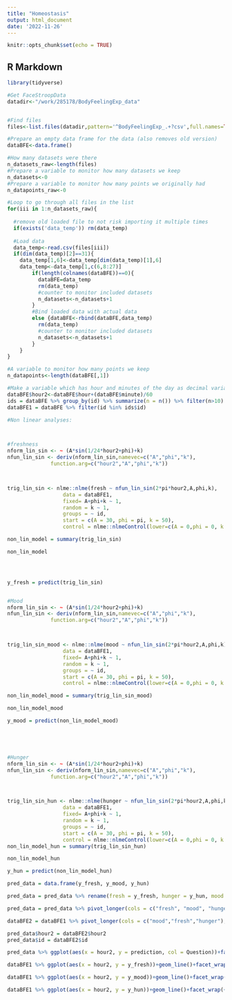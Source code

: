 ```yaml
---
title: "Homeostasis"
output: html_document
date: '2022-11-26'
---
```


```r
knitr::opts_chunk$set(echo = TRUE)
```




## R Markdown


```r
library(tidyverse)

#Get FaceStroopData
datadir<-"/work/285178/BodyFeelingExp_data"


#Find files
files<-list.files(datadir,pattern='^BodyFeelingExp_.+?csv',full.names=TRUE)

#Prepare an empty data frame for the data (also removes old version)
dataBFE<-data.frame()

#How many datasets were there
n_datasets_raw<-length(files)
#Prepare a variable to monitor how many datasets we keep
n_datasets<-0
#Prepare a variable to monitor how many points we originally had
n_datapoints_raw<-0

#Loop to go through all files in the list
for(iii in 1:n_datasets_raw){
  
  #remove old loaded file to not risk importing it multiple times
  if(exists('data_temp')) rm(data_temp)
  
  #Load data
  data_temp<-read.csv(files[iii])
  if(dim(data_temp)[2]==31){
    data_temp[1,6]<-data_temp[dim(data_temp)[1],6]
    data_temp<-data_temp[1,c(6,8:27)]
        if(length(colnames(dataBFE))==0){
          dataBFE=data_temp
          rm(data_temp)
          #counter to monitor included datasets
          n_datasets<-n_datasets+1
        }
        #Bind loaded data with actual data
        else {dataBFE<-rbind(dataBFE,data_temp)
          rm(data_temp)
          #counter to monitor included datasets
          n_datasets<-n_datasets+1
        }
    }
}

#A variable to monitor how many points we keep
n_datapoints<-length(dataBFE[,1])

```

```r
#Make a variable which has hour and minutes of the day as decimal variable
dataBFE$hour2<-dataBFE$hour+(dataBFE$minute)/60
ids = dataBFE %>% group_by(id) %>% summarize(n = n()) %>% filter(n>10)
dataBFE1 = dataBFE %>% filter(id %in% ids$id)

```


```r
#Non linear analyses:



#freshness
nform_lin_sin <- ~ (A*sin(1/24*hour2+phi)+k)
nfun_lin_sin <- deriv(nform_lin_sin,namevec=c("A","phi","k"),
              function.arg=c("hour2","A","phi","k"))



trig_lin_sin <- nlme::nlme(fresh ~ nfun_lin_sin(2*pi*hour2,A,phi,k), 
                  data = dataBFE1,
                  fixed= A+phi+k ~ 1, 
                  random = k ~ 1, 
                  groups = ~ id, 
                  start = c(A = 30, phi = pi, k = 50),
                  control = nlme::nlmeControl(lower=c(A = 0,phi = 0, k = 0), upper=c(A = -1,phi = 2*pi,k = 100)))

non_lin_model = summary(trig_lin_sin)

non_lin_model




y_fresh = predict(trig_lin_sin)


#Mood
nform_lin_sin <- ~ (A*sin(1/24*hour2+phi)+k)
nfun_lin_sin <- deriv(nform_lin_sin,namevec=c("A","phi","k"),
              function.arg=c("hour2","A","phi","k"))



trig_lin_sin_mood <- nlme::nlme(mood ~ nfun_lin_sin(2*pi*hour2,A,phi,k), 
                  data = dataBFE1,
                  fixed= A+phi+k ~ 1, 
                  random = k ~ 1, 
                  groups = ~ id, 
                  start = c(A = 30, phi = pi, k = 50),
                  control = nlme::nlmeControl(lower=c(A = 0,phi = 0, k = 0), upper=c(A = -1,phi = 2*pi,k = 100)))

non_lin_model_mood = summary(trig_lin_sin_mood)

non_lin_model_mood

y_mood = predict(non_lin_model_mood)





#Hunger
nform_lin_sin <- ~ (A*sin(1/24*hour2+phi)+k)
nfun_lin_sin <- deriv(nform_lin_sin,namevec=c("A","phi","k"),
              function.arg=c("hour2","A","phi","k"))



trig_lin_sin_hun <- nlme::nlme(hunger ~ nfun_lin_sin(2*pi*hour2,A,phi,k), 
                  data = dataBFE1,
                  fixed= A+phi+k ~ 1, 
                  random = k ~ 1, 
                  groups = ~ id, 
                  start = c(A = 30, phi = pi, k = 50),
                  control = nlme::nlmeControl(lower=c(A = 0,phi = 0, k = 0), upper=c(A = -1,phi = 2*pi,k = 100)))
non_lin_model_hun = summary(trig_lin_sin_hun)

non_lin_model_hun

y_hun = predict(non_lin_model_hun)

pred_data = data.frame(y_fresh, y_mood, y_hun)

pred_data = pred_data %>% rename(fresh = y_fresh, hunger = y_hun, mood = y_mood)

pred_data = pred_data %>% pivot_longer(cols = c("fresh", "mood", "hunger"), names_to = "Question",values_to = "prediction")
```


```r

dataBFE2 = dataBFE1 %>% pivot_longer(cols = c("mood","fresh","hunger"), names_to = "Question", values_to = "Score")

pred_data$hour2 = dataBFE2$hour2
pred_data$id = dataBFE2$id

pred_data %>% ggplot(aes(x = hour2, y = prediction, col = Question))+facet_wrap(~id, nrow = 3)+theme_bw()+geom_point(data = dataBFE2, aes(x= hour2, y = Score))+geom_line()+ylab("Score")+xlab("Time after midnight")+theme(text = element_text(size=20))+scale_x_continuous(breaks = seq(0,24,length.out = 5))
```


```r
dataBFE1 %>% ggplot(aes(x = hour2, y = y_fresh))+geom_line()+facet_wrap(~id, nrow = 3)+theme_bw()+geom_point(aes(x = hour2, y = fresh))+ylab("Freshness score")+xlab("Time after midnight")
```

```r

dataBFE1 %>% ggplot(aes(x = hour2, y = y_mood))+geom_line()+facet_wrap(~id, nrow = 3)+theme_bw()+geom_point(aes(x = hour2, y = mood))+ylab("mood score")+xlab("Time after midnight")

```



```r
dataBFE1 %>% ggplot(aes(x = hour2, y = y_hun))+geom_line()+facet_wrap(~id, nrow = 3)+theme_bw()+geom_point(aes(x = hour2, y = hunger))+ylab("hunger score")+xlab("Time after midnight")

```


